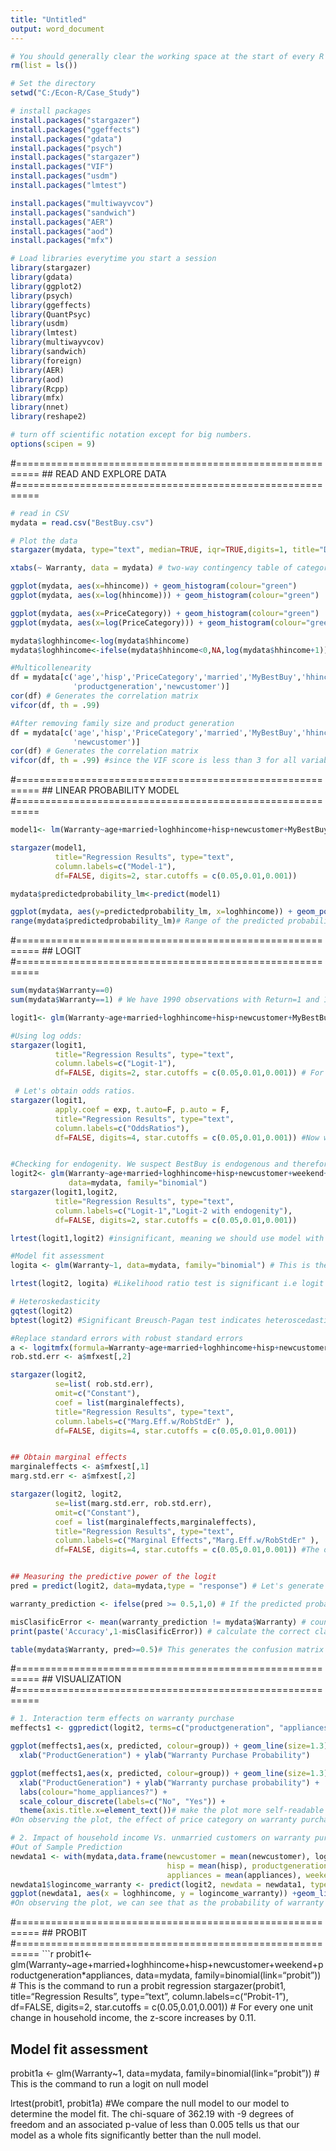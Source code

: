 ---
title: "Untitled"
output: word_document
---

```{r}
# You should generally clear the working space at the start of every R session
rm(list = ls())

# Set the directory
setwd("C:/Econ-R/Case_Study")

# install packages
install.packages("stargazer")
install.packages("ggeffects")
install.packages("gdata")
install.packages("psych")
install.packages("stargazer")
install.packages("VIF")
install.packages("usdm")
install.packages("lmtest")

install.packages("multiwayvcov")
install.packages("sandwich")
install.packages("AER")
install.packages("aod")
install.packages("mfx")

# Load libraries everytime you start a session
library(stargazer)
library(gdata)
library(ggplot2)
library(psych) 
library(ggeffects)
library(QuantPsyc)
library(usdm)
library(lmtest)
library(multiwayvcov)
library(sandwich)
library(foreign)
library(AER)
library(aod)
library(Rcpp)
library(mfx)
library(nnet)
library(reshape2)

# turn off scientific notation except for big numbers. 
options(scipen = 9)
```

#==========================================================
## READ AND EXPLORE DATA
#==========================================================
```{r}
# read in CSV
mydata = read.csv("BestBuy.csv")

# Plot the data
stargazer(mydata, type="text", median=TRUE, iqr=TRUE,digits=1, title="Descriptive Statistics")   

xtabs(~ Warranty, data = mydata) # two-way contingency table of categorical outcome and predictors. We want to make sure there are not 0 cells

ggplot(mydata, aes(x=hhincome)) + geom_histogram(colour="green") 
ggplot(mydata, aes(x=log(hhincome))) + geom_histogram(colour="green") 

ggplot(mydata, aes(x=PriceCategory)) + geom_histogram(colour="green")
ggplot(mydata, aes(x=log(PriceCategory))) + geom_histogram(colour="green")

mydata$loghhincome<-log(mydata$hhincome)
mydata$loghhincome<-ifelse(mydata$hhincome<0,NA,log(mydata$hhincome+1)) # generates missing values if HH_income variable is <= 0

#Multicollenearity
df = mydata[c('age','hisp','PriceCategory','married','MyBestBuy','hhincome','appliances','familysize',
              'productgeneration','newcustomer')]
cor(df) # Generates the correlation matrix
vifcor(df, th = .99)

#After removing family size and product generation
df = mydata[c('age','hisp','PriceCategory','married','MyBestBuy','hhincome','appliances',
              'newcustomer')]
cor(df) # Generates the correlation matrix
vifcor(df, th = .99) #since the VIF score is less than 3 for all variables, there is no multicollinearity now.
```
#==========================================================
## LINEAR PROBABILITY MODEL
#==========================================================
```{r}

model1<- lm(Warranty~age+married+loghhincome+hisp+newcustomer+MyBestBuy+weekend+productgeneration*appliances, data=mydata) # Let's start with the OLS estimator

stargazer(model1,  
          title="Regression Results", type="text", 
          column.labels=c("Model-1"),
          df=FALSE, digits=2, star.cutoffs = c(0.05,0.01,0.001))

mydata$predictedprobability_lm<-predict(model1)

ggplot(mydata, aes(y=predictedprobability_lm, x=loghhincome)) + geom_point(size=2.5)
range(mydata$predictedprobability_lm)# Range of the predicted probability tells us there are "negative" probabilities of return for some observations!!! This cannot be possible. Therefore, linear probability model is not the right model  
```
#==========================================================
## LOGIT
#==========================================================
```{r}

sum(mydata$Warranty==0)
sum(mydata$Warranty==1) # We have 1990 observations with Return=1 and 1216 observations with Return=0. Considering that we will estimate 9 parameters, we satisfy the minimum 10:1 ratio requirement.  Min[135,221] = 135 which is greater than 20, therefore we proceed with logit model.

logit1<- glm(Warranty~age+married+loghhincome+hisp+newcustomer+MyBestBuy+weekend+productgeneration*appliances, data=mydata, family="binomial") # This is the command to run a logit regression

#Using log odds:
stargazer(logit1,
          title="Regression Results", type="text", 
          column.labels=c("Logit-1"),
          df=FALSE, digits=2, star.cutoffs = c(0.05,0.01,0.001)) # For every one unit increase in household income, the log odds of purchasing warranty (versus not purchasing a warranty) increases by 0.20. Being married versus being unmarried increases the log odds of purchasing the warranty by 0.92.

 # Let's obtain odds ratios.
stargazer(logit1, 
          apply.coef = exp, t.auto=F, p.auto = F,
          title="Regression Results", type="text", 
          column.labels=c("OddsRatios"),
          df=FALSE, digits=4, star.cutoffs = c(0.05,0.01,0.001)) #Now we can say that for a one unit increase in household income, the odds of purchasing a warranty  (versus not purchasing a warranty) increases by a factor of 1.217. Being married versus being unmarried increases the odds of purchasing the warranty by a factor of 2.516.


#Checking for endogenity. We suspect BestBuy is endogenous and therefore removing it as there are no instruments variables available in the data.
logit2<- glm(Warranty~age+married+loghhincome+hisp+newcustomer+weekend+productgeneration*appliances,
             data=mydata, family="binomial")
stargazer(logit1,logit2,  
          title="Regression Results", type="text", 
          column.labels=c("Logit-1","Logit-2 with endogenity"),
          df=FALSE, digits=2, star.cutoffs = c(0.05,0.01,0.001))

lrtest(logit1,logit2) #insignificant, meaning we should use model with less variables i.e logit 2 endogenous model without BestBuy variable.

#Model fit assessment
logita <- glm(Warranty~1, data=mydata, family="binomial") # This is the command to run a logit on null model 

lrtest(logit2, logita) #Likelihood ratio test is significant i.e logit model is a better model as compared to null model. The chi-square of 361.62 with -9 degrees of freedom and an associated p-value of less than 0.005 tells us that our model as a whole fits significantly better than the null model.

# Heteroskedasticity
gqtest(logit2)
bptest(logit2) #Significant Breusch-Pagan test indicates heteroscedasticity is present.

#Replace standard errors with robust standard errors
a <- logitmfx(formula=Warranty~age+married+loghhincome+hisp+newcustomer+weekend+productgeneration*appliances, data=mydata, robust=TRUE) 
rob.std.err <- a$mfxest[,2]

stargazer(logit2,
          se=list( rob.std.err),
          omit=c("Constant"),
          coef = list(marginaleffects),
          title="Regression Results", type="text", 
          column.labels=c("Marg.Eff.w/RobStdEr" ),
          df=FALSE, digits=4, star.cutoffs = c(0.05,0.01,0.001))


## Obtain marginal effects
marginaleffects <- a$mfxest[,1]
marg.std.err <- a$mfxest[,2]

stargazer(logit2, logit2,
          se=list(marg.std.err, rob.std.err),
          omit=c("Constant"),
          coef = list(marginaleffects,marginaleffects),
          title="Regression Results", type="text", 
          column.labels=c("Marginal Effects","Marg.Eff.w/RobStdEr" ),
          df=FALSE, digits=4, star.cutoffs = c(0.05,0.01,0.001)) #The one unit increase in househole income increases the probability of purchasing by 0.0453, holding other variables at their means.


## Measuring the predictive power of the logit
pred = predict(logit2, data=mydata,type = "response") # Let's generate predicted probabilities

warranty_prediction <- ifelse(pred >= 0.5,1,0) # If the predicted probability of buying warranty is greater than 0.5, then the predicted classification will be a return (return==1), otherwise it will be a no return (return==0)

misClasificError <- mean(warranty_prediction != mydata$Warranty) # count number of wrong classifications
print(paste('Accuracy',1-misClasificError)) # calculate the correct classification rate. Accuracy is 0.6799, meaning the model correctly determines the warranty purchase (being 0 vs 1) for 68% of all observations.

table(mydata$Warranty, pred>=0.5)# This generates the confusion matrix
```
#==========================================================
## VISUALIZATION
#==========================================================
```{r}

# 1. Interaction term effects on warranty purchase
meffects1 <- ggpredict(logit2, terms=c("productgeneration", "appliances")) # generates a tidy data frame  

ggplot(meffects1,aes(x, predicted, colour=group)) + geom_line(size=1.3) + 
  xlab("ProductGeneration") + ylab("Warranty Purchase Probability")

ggplot(meffects1,aes(x, predicted, colour=group)) + geom_line(size=1.3) + 
  xlab("ProductGeneration") + ylab("Warranty purchase probability") +
  labs(colour="home_appliances?") + 
  scale_colour_discrete(labels=c("No", "Yes")) +
  theme(axis.title.x=element_text())# make the plot more self-readable
#On observing the plot, the effect of price category on warranty purchase probablity is less for home appliances as compared to the non-home appliances.

# 2. Impact of household income Vs. unmarried customers on warranty purchase
#Out of Sample Prediction 
newdata1 <- with(mydata,data.frame(newcustomer = mean(newcustomer), loghhincome ,age = mean(age), 
                                   hisp = mean(hisp), productgeneration = mean(productgeneration), 
                                   appliances = mean(appliances), weekend = mean(weekend), married = mean(married) ))
newdata1$logincome_warranty <- predict(logit2, newdata = newdata1, type = "response")
ggplot(newdata1, aes(x = loghhincome, y = logincome_warranty)) +geom_line(size = 1)
#On observing the plot, we can see that as the probability of warranty purchase increases as household income increases. 

```
#==========================================================
## PROBIT
#==========================================================
```{r}
probit1<- glm(Warranty~age+married+loghhincome+hisp+newcustomer+weekend+productgeneration*appliances,
             data=mydata, family=binomial(link="probit")) # This is the command to run a probit regression 
stargazer(probit1,
          title="Regression Results", type="text", 
          column.labels=c("Probit-1"),
          df=FALSE, digits=2, star.cutoffs = c(0.05,0.01,0.001)) # For every one unit change in household income, the z-score increases by 0.11. 

## Model fit assessment 
probit1a <- glm(Warranty~1, data=mydata, family=binomial(link="probit")) # This is the command to run a logit on null model 

lrtest(probit1, probit1a) #We compare the null model to our model to determine the model fit. The chi-square of 362.19 with -9 degrees of freedom and an associated p-value of less than 0.005 tells us that our model as a whole fits significantly better than the null model.
